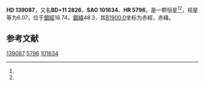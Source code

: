 {{Starbox begin
| name = HD 139087
}}
{{Starbox observe
| epoch = [[J2000.0|J2000.0]]
| constell = {{星座名待查}}<ref name=SIMBAD>{{cite web
 | url=http://simbad.u-strasbg.fr/simbad/sim-id?Ident=HR+5796
 | title =Pulsating variable Star
 | publisher=Centre de Données astronomiques de Strasbourg
 | work=SIMBAD
 | accessdate=2012-07-13}}</ref><ref name=DATA>{{cite web
 | url=http://vizier.u-strasbg.fr/viz-bin/VizieR-5?-out.add=.&-source=5050&-corr=PK=HR&-out.max=9999&HR=5796
 | title=VizieR Detailed Page
 | accessdate=2012-07-13
 | archive-date=2016-03-05
 | archive-url=https://web.archive.org/web/20160305002331/http://vizier.u-strasbg.fr/viz-bin/VizieR-5?-out.add=.&-source=5050&-corr=PK=HR&-out.max=9999&HR=5796
 | dead-url=no
 }}</ref>
| 星官 = 
| ra = {{RA|15|35|53.4}}<ref name=SIMBAD /><ref name=DATA />
| dec = {{DEC|+11|15|56}}<ref name=SIMBAD /><ref name=DATA />
| appmag_v = 6.07<ref name=SIMBAD /><ref name=DATA />
}}
{{Starbox character
| class = gK0<ref name=SIMBAD /><ref name=DATA />
| b-v = 1.09<ref name=SIMBAD /><ref name=DATA />
| u-b = <ref name=SIMBAD /><ref name=DATA />
| r-i = <ref name=SIMBAD /><ref name=DATA />
| variable = 
}}
{{Starbox astrometry
| radial_v = 
| prop_mo_ra = -26
| parallax = 
| p_error = 
}}
{{Starbox catalog
| names =BD+11 2826，[[SAO星表|SAO]] 101634，[[HD星表|HD]] 139087，[[HR星表|HR]] 5796}}
{{Starbox reference |Simbad=HR+5796}}
{{Starbox end}}

'''HD 139087'''，又名'''BD+11 2826'''，'''SAO 101634'''、'''HR 5796'''，是一颗恒星<ref name=SIMBAD /><ref name=DATA />，视星等为6.07，位于[[銀道座標系|銀經]]18.74，[[銀道座標系|銀緯]]48.3，其[[B1900.0|B1900.0]]坐标为赤經{{RA|15|31|7.8}}，赤緯{{DEC|+11|48.3|53}}。

== 参考文献 ==
{{reflist}}

{{star-stub}}

[[Category:HD和HDE天體|139087]]
[[Category:HR天體|5796]]
[[Category:SAO天體|101634]]